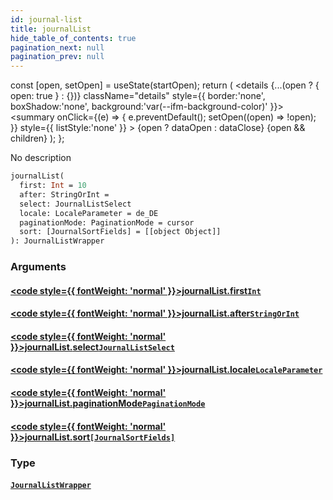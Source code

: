 ```yaml
---
id: journal-list
title: journalList
hide_table_of_contents: true
pagination_next: null
pagination_prev: null
---
```







  const [open, setOpen] = useState(startOpen);
  return (
    <details {...(open ? { open: true } : {})} className="details" style={{ border:'none', boxShadow:'none', background:'var(--ifm-background-color)' }}>
      <summary
        onClick={(e) => {
          e.preventDefault();
          setOpen((open) => !open);
        }}
        style={{ listStyle:'none' }}
      >
      {open ? dataOpen : dataClose}
      </summary>
      {open && children}
    </details>
  );
};




No description


```graphql
journalList(
  first: Int = 10
  after: StringOrInt = 
  select: JournalListSelect
  locale: LocaleParameter = de_DE
  paginationMode: PaginationMode = cursor
  sort: [JournalSortFields] = [[object Object]]
): JournalListWrapper
```




### Arguments

#### [<code style={{ fontWeight: 'normal' }}>journalList.<b>first</b></code>](#)<Bullet />[`Int`](/cris/scalars/int) <Badge class="secondary" text="scalar"/>
> 
> 

#### [<code style={{ fontWeight: 'normal' }}>journalList.<b>after</b></code>](#)<Bullet />[`StringOrInt`](/cris/scalars/string-or-int) <Badge class="secondary" text="scalar"/>
> 
> 

#### [<code style={{ fontWeight: 'normal' }}>journalList.<b>select</b></code>](#)<Bullet />[`JournalListSelect`](/cris/inputs/journal-list-select) <Badge class="secondary" text="input"/>
> 
> 

#### [<code style={{ fontWeight: 'normal' }}>journalList.<b>locale</b></code>](#)<Bullet />[`LocaleParameter`](/cris/enums/locale-parameter) <Badge class="secondary" text="enum"/>
> 
> 

#### [<code style={{ fontWeight: 'normal' }}>journalList.<b>paginationMode</b></code>](#)<Bullet />[`PaginationMode`](/cris/enums/pagination-mode) <Badge class="secondary" text="enum"/>
> 
> 

#### [<code style={{ fontWeight: 'normal' }}>journalList.<b>sort</b></code>](#)<Bullet />[`[JournalSortFields]`](/cris/inputs/journal-sort-fields) <Badge class="secondary" text="list"/> <Badge class="secondary" text="input"/>
> 
> 

### Type

#### [`JournalListWrapper`](/cris/objects/journal-list-wrapper) <Badge class="secondary" text="object"/>
> 
> 



